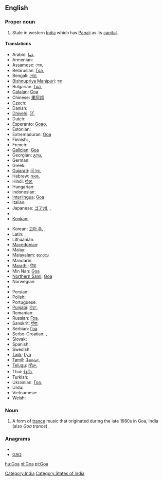 {{also|goa|Goα}}
==English==
{{wikipedia}}

===Proper noun===
{{en-proper noun}}

# State in western [[India]] which has [[Panaji]] as its [[capital]].

====Translations====
{{trans-top|state in western India}}
* Arabic: [[غوا]],  {{t|ar|غوا|m|tr=ghwaa|sc=Arab}}
* Armenian: {{t|hy|Գոա|tr=Goa|sc=Armn}}
* [[Assamese]]: [[গোৱা]],  {{t|as|গোৱা|sc=Beng}}
* Belarusian: [[Гоа]],  {{t|be|Гоа|m|tr=Hóa|sc=Cyrl}}
* Bengali: [[গোয়া]],  {{t|bn|গোয়া|sc=Beng}}
* [[Bishnupriya Manipuri]]: [[গৱা]]
* Bulgarian: [[Гоа]],  {{t|bg|Гоа|f|tr=Góa|sc=Cyrl}}
* [[Catalan]]: [[Goa#Catalan|Goa]]
* Chinese: [[果阿邦]]
* Czech: {{t-|cs|Goa}}
* Danish: {{t-|da|Goa}}
* [[Dhivehi]]: [[ގޯވާ]],  {{t|dv|ގޯވާ|sc=Thaa}}
* Dutch: {{t+|nl|Goa}}
* Esperanto: [[Goao]],  {{t|eo|Goao}}
* Estonian: {{t-|et|Goa}}
* Extremaduran: [[Goa#Extremaduran|Goa]]
* Finnish: {{t-|fi|Goa|alt=goa}},  {{t|fi|Goa}}
* French: {{t-|fr|Goa}}
* [[Galician]]: [[Goa#Galicaian|Goa]]
* Georgian: [[გოა]],  {{t|ka|გოა|sc=Geor}}
* German: {{t-|de|Goa}}
* Greek: {{t|el|Γκόα|tr=Góa|sc=Grek}}
* [[Gujarati]]: [[ગોઆ]],  {{t|gu|ગોઆ|sc=Gujr}}
* Hebrew: [[גואה]],  {{t|he|גואה|sc=Hebr}}
* Hindi: [[गोआ]],  {{t|hi|गोआ|tr=gō'ā|sc=Deva}}
* Hungarian: {{t+|hu|Goa}}
* Indonesian: {{t-|id|Goa|xs=Indonesian}}
* [[Interlingua]]: [[Goa#Interlingua|Goa]]
* Italian: {{t-|it|Goa}}
* Japanese: [[ゴア州]],  {{t|ja|ゴア州|tr=Goa-shū|sc=Jpan}},  {{t|ja|ゴア|tr=Goa|sc=Jpan}}
* {{trreq|Kannada}}
* [[Konkani]]: {{tø|kok|गोंय}}
{{trans-mid}}
* Korean: [[고아 주]],  {{t|ko|고아 주|tr=Goa ju|sc=Kore}},  {{t|ko|고아|tr=Goa|sc=Kore}}
* Latin: {{t-|la|Goa}},  {{t|la|Goa}}
* Lithuanian: {{t-|lt|Goa|xs=Lithuanian}}
* [[Macedonian]]: {{t|mk|Гоа|f|tr=Góa}}
* Malay: {{t-|ms|Goa|xs=Malay}}
* [[Malayalam]]: [[ഗോവ]]
* Mandarin: {{t|zh|果阿邦|tr=Guǒ'ā-bāng|sc=Hani}}
* [[Marathi]]: [[गोवा]]
* Min Nan: [[Goa#Min-nan|Goa]]
* [[Northern Sami]]: [[Goa#Northern Sami|Goa]]
* Norwegian: {{t-|no|Goa}}
* {{trreq|Oriya}}
* Persian: {{t|fa|گوا|sc=fa-Arab}}
* Polish: {{t-|pl|Goa}}
* Portuguese: {{t+|pt|Goa}}
* [[Punjabi]]: [[ਗੋਵਾ]],  {{t|pa|ਗੋਵਾ|sc=Guru}}
* Romanian: {{t-|ro|Goa}}
* Russian: [[Гоа]],  {{t|ru|Гоа|m|tr=Góa|sc=Cyrl}}
* Sanskrit: [[गोवा]],  {{t|sa|गोवा|sc=Deva}}
* Serbian: [[Гоа]]
* Serbo-Croatian: {{t|sh|Гоа|sc=Cyrl}},  {{t|sh|Goa|sc=Cyrl}}
* Slovak: {{t-|sk|Goa}}
* Spanish: {{t-|es|Goa}}
* Swedish: {{t-|sv|Goa}}
* [[Tajik]]: [[Гуа]]
* [[Tamil]]: [[கோவா]],  {{t|ta|கோவா|sc=Taml}}
* [[Telugu]]: [[గోవా]],  {{t|te|గోవా|sc=Telu}}
* Thai: [[รัฐกัว]],  {{t|th|รัฐกัว|tr=rát gua|sc=Thai}}
* Turkish: {{t-|tr|Goa}}
* Ukrainian: [[Гоа]],  {{t|uk|Гоа|tr=Hóa, Góa|sc=Cyrl}}
* Urdu: {{t|ur|گوا|sc=ur-Arab}}
* Vietnamese: {{t-|vi|Goa|xs=Vietnamese}}
* Welsh: {{t-|cy|Goa|xs=Welsh}}
{{trans-bottom}}

===Noun===
{{en-noun|-}}

# {{music}} A form of [[trance]] music that originated during the late 1980s in Goa, India (also ''Goa trance'').

===Anagrams===
* {{alphagram|[[ago#English|ago]]}}
* [[GAO#English|GAO]]

[[Category:India]]
[[Category:States of India]]

[[hu:Goa]]
[[nl:Goa]]
[[pt:Goa]]